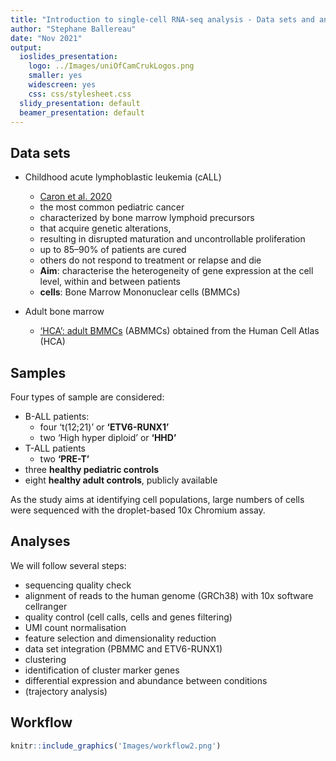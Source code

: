 ```yaml
---
title: "Introduction to single-cell RNA-seq analysis - Data sets and analyses"
author: "Stephane Ballereau"
date: "Nov 2021"
output:
  ioslides_presentation:
    logo: ../Images/uniOfCamCrukLogos.png
    smaller: yes
    widescreen: yes
    css: css/stylesheet.css
  slidy_presentation: default
  beamer_presentation: default
---
```

    
## Data sets

* Childhood acute lymphoblastic leukemia (cALL)
  * [Caron et al. 2020](https://www.nature.com/articles/s41598-020-64929-x)
  * the most common pediatric cancer
  * characterized by bone marrow lymphoid precursors
  * that acquire genetic alterations,
  * resulting in disrupted maturation and uncontrollable proliferation 
  * up to 85–90% of patients are cured
  * others do not respond to treatment or relapse and die
  * **Aim**: characterise the heterogeneity of gene expression at the cell level, within and between patients
  * **cells**: Bone Marrow Mononuclear cells (BMMCs)

* Adult bone marrow

  * ['HCA': adult BMMCs](https://data.humancellatlas.org/explore/projects/cc95ff89-2e68-4a08-a234-480eca21ce79) (ABMMCs) obtained from the Human Cell Atlas (HCA)

## Samples

Four types of sample are considered:

<!--
* eight patients:
  * six B-ALL
    * four 't(12;21)' or 'ETV6-RUNX1'
    * two 'High hyper diploid' or 'HHD'
  * two T-ALL ('PRE-T')
* three healthy pediatric controls
* eight healthy adult controls, publicly available
-->

* B-ALL patients:
  * four 't(12;21)' or **'ETV6-RUNX1'**
  * two 'High hyper diploid' or **'HHD'**
* T-ALL patients
  * two **'PRE-T'**
* three **healthy pediatric controls**
* eight **healthy adult controls**, publicly available

As the study aims at identifying cell populations, large numbers of cells were sequenced with the droplet-based 10x Chromium assay.

## Analyses

We will follow several steps:

* sequencing quality check
* alignment of reads to the human genome (GRCh38) with 10x software cellranger
* quality control (cell calls, cells and genes filtering)
* UMI count normalisation
* feature selection and dimensionality reduction
* data set integration (PBMMC and ETV6-RUNX1)
* clustering
* identification of cluster marker genes
* differential expression and abundance between conditions
* (trajectory analysis)

## Workflow

```r
knitr::include_graphics('Images/workflow2.png')
```

